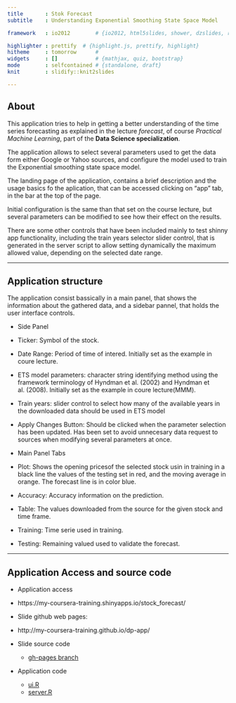 ```yaml
---
title       : Stok Forecast
subtitle    : Understanding Exponential Smoothing State Space Model

framework   : io2012        # {io2012, html5slides, shower, dzslides, revealjs, ImpressJS ...}

highlighter : prettify  # {highlight.js, prettify, highlight}
hitheme     : tomorrow      # 
widgets     : []            # {mathjax, quiz, bootstrap}
mode        : selfcontained # {standalone, draft}
knit        : slidify::knit2slides

---
```


## About

This application tries to help in getting a better understanding of the time series forecasting as explained in the lecture *forecast*, of course *Practical Machine Learning*, part of the **Data Science specialization**.

The application allows to select several parameters used to get the data form either Google or Yahoo sources, and configure the model used to train the Exponential smoothing state space model. 

The landing page of the application, contains a brief description and the usage basics fo the aplication, that can be accessed clicking on "app" tab, in the bar at the top of the page.

Initial configuration is the same than that set on the course lecture, but several parameters can be modified to see how their effect on the results.

There are some other controls that have been included mainly to test shinny app functionality, including the train years selector slider control, that is generated in the server script to allow setting dynamically the maximum allowed value, depending on the selected date range.

---

## Application structure

The application consist bassically in a main panel, that shows the information about the gathered data, and a sidebar pannel, that holds the user interface controls.

* Side Panel
 * Ticker: Symbol of the stock. 
 * Date Range: Period of time of intered. Initially set as the example in coure lecture.
 * ETS model parameters: character string identifying method using the framework terminology of Hyndman et al. (2002) and Hyndman et al. (2008). Initially set as the example in coure lecture(MMM).
 * Train years: slider control to select how many of the available years in the downloaded data should be used in ETS model
 * Apply Changes Button: Should be clicked when the parameter selection has been updated. Has been set to avoid unnecesary data request to sources when modifying several parameters at once.

* Main Panel Tabs
 * Plot: Shows the opening pricesof the selected stock usin in training in a black line the values of the testing set in red, and the moving average in orange. The forecast line is in color blue.
 * Accuracy: Accuracy information on the prediction.
 * Table: The values downloaded from the source for the given stock and time frame.
 * Training: Time serie used in training.
 * Testing: Remaining valued used to validate the forecast.

---

##  Application Access and source code

* Application access
 * https://my-coursera-training.shinyapps.io/stock_forecast/

* Slide github web pages:
 * http://my-coursera-training.github.io/dp-app/

* Slide source code
  * <a href="https://github.com/my-coursera-training/dp-app/tree/gh-pages">gh-pages branch</a>

* Application code
  * <a href="https://github.com/my-coursera-training/dp-app/blob/master/app/ui.R">ui.R</a>
  * <a href="https://github.com/my-coursera-training/dp-app/blob/master/app/server.R">server.R</a>

